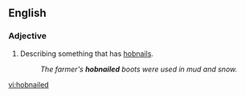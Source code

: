 ==English==

===Adjective===
{{en-adj|-}}

#Describing something that has [[hobnail]]s.
#:''The farmer's '''hobnailed''' boots were used in mud and snow.''

[[vi:hobnailed]]